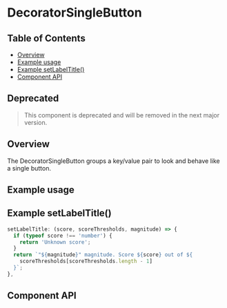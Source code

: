 
# DecoratorSingleButton

## Table of Contents

- [Overview](#overview)
- [Example usage](#example-usage)
- [Example setLabelTitle()](#example-setlabeltitle)
- [Component API](#component-api)

## Deprecated

> This component is deprecated and will be removed in the next major version.


## Overview

The DecoratorSingleButton groups a key/value pair to look and behave like a
single button.

## Example usage

<Canvas>
  <Story of={DecoratorSingleButtonStories.Default} />
</Canvas>

## Example **setLabelTitle()**

```js
setLabelTitle: (score, scoreThresholds, magnitude) => {
  if (typeof score !== 'number') {
    return 'Unknown score';
  }
  return `"${magnitude}" magnitude. Score ${score} out of ${
    scoreThresholds[scoreThresholds.length - 1]
  }`;
},
```

## Component API

<Controls />
